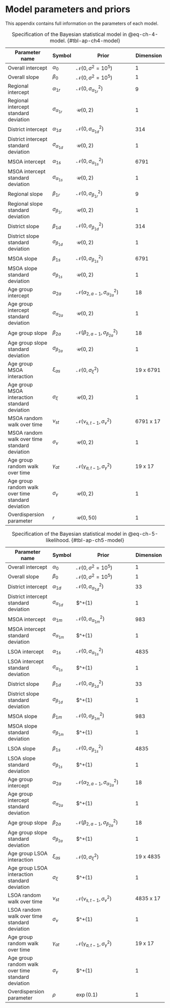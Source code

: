 # Model parameters and priors {#sec-appB}

This appendix contains full information on the parameters of each model.

| Parameter name                                     | Symbol                 | Prior                                                             | Dimension                            |
|----------------------------------------------------|------------------------|-------------------------------------------------------------------|--------------------------------------|
| Overall intercept                                  | $\alpha_0$             | $\mathcal{N}\left(0,\sigma^2=10^5\right)$                       | 1                                    |
| Overall slope                                      | $\beta_0$              | $\mathcal{N}\left(0,\sigma^2=10^5\right)$                       | 1                                    |
| Regional intercept                                 | $\alpha_{1r}$          | $\mathcal{N}\left(0,{\sigma_{\alpha_{1r}}}^2\right)$              | 9                                    |
| Regional intercept standard deviation              | $\sigma_{\alpha_{1r}}$ | $\mathcal{U}\left(0,2\right)$                                     | 1                                    |
| District intercept                                 | $\alpha_{1d}$          | $\mathcal{N}\left(0,{\sigma_{\alpha_{1d}}}^2\right)$              | 314                                  |
| District intercept standard deviation              | $\sigma_{\alpha_{1d}}$ | $\mathcal{U}\left(0,2\right)$                                     | 1                                    |
| MSOA intercept                                     | $\alpha_{1s}$          | $\mathcal{N}\left(0,{\sigma_{\alpha_{1s}}}^2\right)$              | 6791                                |
| MSOA intercept standard deviation                  | $\sigma_{\alpha_{1s}}$ | $\mathcal{U}\left(0,2\right)$                                     | 1                                    |
| Regional slope                                     | $\beta_{1r}$           | $\mathcal{N}\left(0,{\sigma_{\beta_{1r}}}^2\right)$               | 9                                    |
| Regional slope standard deviation                  | $\sigma_{\beta_{1r}}$  | $\mathcal{U}\left(0,2\right)$                                     | 1                                    |
| District slope                                     | $\beta_{1d}$           | $\mathcal{N}\left(0,{\sigma_{\beta_{1d}}}^2\right)$               | 314                                  |
| District slope standard deviation                  | $\sigma_{\beta_{1d}}$  | $\mathcal{U}\left(0,2\right)$                                     | 1                                    |
| MSOA slope                                         | $\beta_{1s}$           | $\mathcal{N}\left(0,{\sigma_{\beta_{1s}}}^2\right)$               | 6791                                |
| MSOA slope standard deviation                      | $\sigma_{\beta_{1s}}$  | $\mathcal{U}\left(0,2\right)$                                     | 1                                    |
| Age group intercept                                | $\alpha_{2a}$          | $\mathcal{N}\left(\alpha_{2,a-1},{\sigma_{\alpha_{2a}}}^2\right)$ | 18                                   |
| Age group intercept standard deviation             | $\sigma_{\alpha_{2a}}$ | $\mathcal{U}\left(0,2\right)$                                     | 1                                    |
| Age group slope                                    | $\beta_{2a}$           | $\mathcal{N}\left(\beta_{2,a-1},{\sigma_{\beta_{2a}}}^2\right)$   | 18                                   |
| Age group slope standard deviation                 | $\sigma_{\beta_{2a}}$  | $\mathcal{U}\left(0,2\right)$                                     | 1                                    |
| Age group MSOA interaction                         | $\xi_{as}$             | $\mathcal{N}\left(0,\sigma_\xi^2\right)$                          | 19 x 6791                           |
| Age group MSOA interaction standard deviation      | $\sigma_\xi$           | $\mathcal{U}\left(0,2\right)$                                     | 1                                    |
| MSOA random walk over time                         | $\nu_{st}$             | $\mathcal{N}\left(\nu_{s,t-1},\sigma_\nu^2\right)$                | 6791 x 17                           |
| MSOA random walk over time standard deviation      | $\sigma_\nu$           | $\mathcal{U}\left(0,2\right)$                                     | 1                                    |
| Age group random walk over time                    | $\gamma_{at}$          | $\mathcal{N}\left(\gamma_{a,t-1},\sigma_\gamma^2\right)$          | 19 x 17                              |
| Age group random walk over time standard deviation | $\sigma_\gamma$        | $\mathcal{U}\left(0,2\right)$                                     | 1                                    |
| Overdispersion parameter                           | $r$                    | $\mathcal{U}\left(0,50\right)$                                    | 1                                    |

: Specification of the Bayesian statistical model in @eq-ch-4-model. {#tbl-ap-ch4-model}

| Parameter name                                     | Symbol                 | Prior                                                             | Dimension                            |
|----------------------------------------------------|------------------------|-------------------------------------------------------------------|--------------------------------------|
| Overall intercept                                  | $\alpha_0$             | $\mathcal{N}\left(0,\sigma^2=10^5\right)$                       | 1                                    |
| Overall slope                                      | $\beta_0$              | $\mathcal{N}\left(0,\sigma^2=10^5\right)$                       | 1                                    |
| District intercept                                 | $\alpha_{1d}$          | $\mathcal{N}\left(0,{\sigma_{\alpha_{1d}}}^2\right)$              | 33                                   |
| District intercept standard deviation              | $\sigma_{\alpha_{1d}}$ | $\mathcal{N}^+(1)                                     | 1                                    |
| MSOA intercept                                 | $\alpha_{1m}$          | $\mathcal{N}\left(0,{\sigma_{\alpha_{1m}}}^2\right)$              | 983                                  |
| MSOA intercept standard deviation              | $\sigma_{\alpha_{1m}}$ | $\mathcal{N}^+(1)                                     | 1                                    |
| LSOA intercept                                     | $\alpha_{1s}$          | $\mathcal{N}\left(0,{\sigma_{\alpha_{1s}}}^2\right)$              | 4835                                |
| LSOA intercept standard deviation                  | $\sigma_{\alpha_{1s}}$ | $\mathcal{N}^+(1)                                     | 1                                    |
| District slope                                     | $\beta_{1d}$           | $\mathcal{N}\left(0,{\sigma_{\beta_{1d}}}^2\right)$               | 33                                   |
| District slope standard deviation                  | $\sigma_{\beta_{1d}}$  | $\mathcal{N}^+(1)                                     | 1                                    |
| MSOA slope                                     | $\beta_{1m}$           | $\mathcal{N}\left(0,{\sigma_{\beta_{1m}}}^2\right)$               | 983                                  |
| MSOA slope standard deviation                  | $\sigma_{\beta_{1m}}$  | $\mathcal{N}^+(1)                                     | 1                                    |
| LSOA slope                                         | $\beta_{1s}$           | $\mathcal{N}\left(0,{\sigma_{\beta_{1s}}}^2\right)$               | 4835                                |
| LSOA slope standard deviation                      | $\sigma_{\beta_{1s}}$  | $\mathcal{N}^+(1)                                     | 1                                    |
| Age group intercept                                | $\alpha_{2a}$          | $\mathcal{N}\left(\alpha_{2,a-1},{\sigma_{\alpha_{2a}}}^2\right)$ | 18                                   |
| Age group intercept standard deviation             | $\sigma_{\alpha_{2a}}$ | $\mathcal{N}^+(1)                                     | 1                                    |
| Age group slope                                    | $\beta_{2a}$           | $\mathcal{N}\left(\beta_{2,a-1},{\sigma_{\beta_{2a}}}^2\right)$   | 18                                   |
| Age group slope standard deviation                 | $\sigma_{\beta_{2a}}$  | $\mathcal{N}^+(1)                                     | 1                                    |
| Age group LSOA interaction                         | $\xi_{as}$             | $\mathcal{N}\left(0,\sigma_\xi^2\right)$                          | 19 x 4835                           |
| Age group LSOA interaction standard deviation      | $\sigma_\xi$           | $\mathcal{N}^+(1)                                     | 1                                    |
| LSOA random walk over time                         | $\nu_{st}$             | $\mathcal{N}\left(\nu_{s,t-1},\sigma_\nu^2\right)$                | 4835 x 17                           |
| LSOA random walk over time standard deviation      | $\sigma_\nu$           | $\mathcal{N}^+(1)                                     | 1                                    |
| Age group random walk over time                    | $\gamma_{at}$          | $\mathcal{N}\left(\gamma_{a,t-1},\sigma_\gamma^2\right)$          | 19 x 17                              |
| Age group random walk over time standard deviation | $\sigma_\gamma$        | $\mathcal{N}^+(1)                                     | 1                                    |
| Overdispersion parameter                           | $\rho$                 | $\exp (0.1)$                                    | 1                                    |

: Specification of the Bayesian statistical model in @eq-ch-5-likelihood. {#tbl-ap-ch5-model}